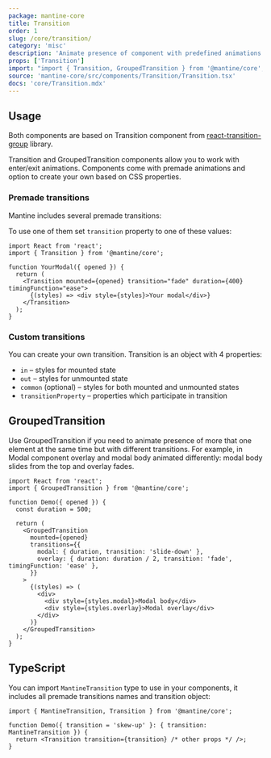 ```yaml
---
package: mantine-core
title: Transition
order: 1
slug: /core/transition/
category: 'misc'
description: 'Animate presence of component with predefined animations'
props: ['Transition']
import: "import { Transition, GroupedTransition } from '@mantine/core';"
source: 'mantine-core/src/components/Transition/Transition.tsx'
docs: 'core/Transition.mdx'
---
```



## Usage

Both components are based on Transition component from [react-transition-group](https://www.npmjs.com/package/react-transition-group) library.

Transition and GroupedTransition components allow you to work with enter/exit animations.
Components come with premade animations and option to create your own based on CSS properties.

### Premade transitions

Mantine includes several premade transitions:

<TooltipTransitionsDemo hideCode />

To use one of them set `transition` property to one of these values:

```tsx
import React from 'react';
import { Transition } from '@mantine/core';

function YourModal({ opened }) {
  return (
    <Transition mounted={opened} transition="fade" duration={400} timingFunction="ease">
      {(styles) => <div style={styles}>Your modal</div>}
    </Transition>
  );
}
```

### Custom transitions

You can create your own transition. Transition is an object with 4 properties:

- `in` – styles for mounted state
- `out` – styles for unmounted state
- `common` (optional) – styles for both mounted and unmounted states
- `transitionProperty` – properties which participate in transition

<TransitionCustomDemo />

## GroupedTransition

Use GroupedTransition if you need to animate presence of more that one element at the same time but with different transitions.
For example, in <GatsbyLink to="/core/modal/">Modal</GatsbyLink> component overlay and modal body animated differently:
modal body slides from the top and overlay fades.

```tsx
import React from 'react';
import { GroupedTransition } from '@mantine/core';

function Demo({ opened }) {
  const duration = 500;

  return (
    <GroupedTransition
      mounted={opened}
      transitions={{
        modal: { duration, transition: 'slide-down' },
        overlay: { duration: duration / 2, transition: 'fade', timingFunction: 'ease' },
      }}
    >
      {(styles) => (
        <div>
          <div style={styles.modal}>Modal body</div>
          <div style={styles.overlay}>Modal overlay</div>
        </div>
      )}
    </GroupedTransition>
  );
}
```

## TypeScript

You can import `MantineTransition` type to use in your components,
it includes all premade transitions names and transition object:

```tsx
import { MantineTransition, Transition } from '@mantine/core';

function Demo({ transition = 'skew-up' }: { transition: MantineTransition }) {
  return <Transition transition={transition} /* other props */ />;
}
```
